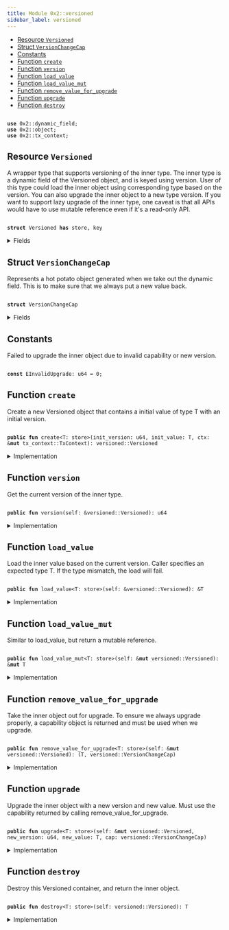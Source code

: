 ```yaml
---
title: Module 0x2::versioned
sidebar_label: versioned
---
```


<Link id="0x2_versioned"/>


-  [Resource `Versioned`](#0x2_versioned_Versioned)
-  [Struct `VersionChangeCap`](#0x2_versioned_VersionChangeCap)
-  [Constants](#@Constants_0)
-  [Function `create`](#0x2_versioned_create)
-  [Function `version`](#0x2_versioned_version)
-  [Function `load_value`](#0x2_versioned_load_value)
-  [Function `load_value_mut`](#0x2_versioned_load_value_mut)
-  [Function `remove_value_for_upgrade`](#0x2_versioned_remove_value_for_upgrade)
-  [Function `upgrade`](#0x2_versioned_upgrade)
-  [Function `destroy`](#0x2_versioned_destroy)


<pre><code>
<b>use</b> <Link to="../iota-framework/dynamic_field#0x2_dynamic_field">0x2::dynamic_field</Link>;
<b>use</b> <Link to="../iota-framework/object#0x2_object">0x2::object</Link>;
<b>use</b> <Link to="../iota-framework/tx_context#0x2_tx_context">0x2::tx_context</Link>;
</code></pre>



<Link id="0x2_versioned_Versioned"></Link>

## Resource `Versioned`

A wrapper type that supports versioning of the inner type.
The inner type is a dynamic field of the Versioned object, and is keyed using version.
User of this type could load the inner object using corresponding type based on the version.
You can also upgrade the inner object to a new type version.
If you want to support lazy upgrade of the inner type, one caveat is that all APIs would have
to use mutable reference even if it's a read-only API.


<pre><code>
<b>struct</b> <Link to="../iota-framework/versioned#0x2_versioned_Versioned">Versioned</Link> <b>has</b> store, key
</code></pre>



<details>
<summary>Fields</summary>


<dl>
<dt>

id: <Link to="../iota-framework/object#0x2_object_UID">object::UID</Link>
</dt>
<dd>

</dd>
<dt>

version: u64
</dt>
<dd>

</dd>
</dl>


</details>

<Link id="0x2_versioned_VersionChangeCap"></Link>

## Struct `VersionChangeCap`

Represents a hot potato object generated when we take out the dynamic field.
This is to make sure that we always put a new value back.


<pre><code>
<b>struct</b> <Link to="../iota-framework/versioned#0x2_versioned_VersionChangeCap">VersionChangeCap</Link>
</code></pre>



<details>
<summary>Fields</summary>


<dl>
<dt>

versioned_id: <Link to="../iota-framework/object#0x2_object_ID">object::ID</Link>
</dt>
<dd>

</dd>
<dt>

old_version: u64
</dt>
<dd>

</dd>
</dl>


</details>

<Link id="@Constants_0"></Link>

## Constants


<Link id="0x2_versioned_EInvalidUpgrade"></Link>

Failed to upgrade the inner object due to invalid capability or new version.


<pre><code>
<b>const</b> <Link to="../iota-framework/versioned#0x2_versioned_EInvalidUpgrade">EInvalidUpgrade</Link>: u64 = 0;
</code></pre>



<Link id="0x2_versioned_create"></Link>

## Function `create`

Create a new Versioned object that contains a initial value of type 
T with an initial version.


<pre><code>
<b>public</b> <b>fun</b> <Link to="../iota-framework/versioned#0x2_versioned_create">create</Link>&lt;T: store&gt;(init_version: u64, init_value: T, ctx: &<b>mut</b> <Link to="../iota-framework/tx_context#0x2_tx_context_TxContext">tx_context::TxContext</Link>): <Link to="../iota-framework/versioned#0x2_versioned_Versioned">versioned::Versioned</Link>
</code></pre>



<details>
<summary>Implementation</summary>


<pre><code>
<b>public</b> <b>fun</b> <Link to="../iota-framework/versioned#0x2_versioned_create">create</Link>&lt;T: store&gt;(init_version: u64, init_value: T, ctx: &<b>mut</b> TxContext): <Link to="../iota-framework/versioned#0x2_versioned_Versioned">Versioned</Link> \{
    <b>let</b> <b>mut</b> self = <Link to="../iota-framework/versioned#0x2_versioned_Versioned">Versioned</Link> \{
        id: <Link to="../iota-framework/object#0x2_object_new">object::new</Link>(ctx),
        version: init_version,
    };
    <Link to="../iota-framework/dynamic_field#0x2_dynamic_field_add">dynamic_field::add</Link>(&<b>mut</b> self.id, init_version, init_value);
    self
}
</code></pre>



</details>

<Link id="0x2_versioned_version"></Link>

## Function `version`

Get the current version of the inner type.


<pre><code>
<b>public</b> <b>fun</b> <Link to="../iota-framework/versioned#0x2_versioned_version">version</Link>(self: &<Link to="../iota-framework/versioned#0x2_versioned_Versioned">versioned::Versioned</Link>): u64
</code></pre>



<details>
<summary>Implementation</summary>


<pre><code>
<b>public</b> <b>fun</b> <Link to="../iota-framework/versioned#0x2_versioned_version">version</Link>(self: &<Link to="../iota-framework/versioned#0x2_versioned_Versioned">Versioned</Link>): u64 \{
    self.version
}
</code></pre>



</details>

<Link id="0x2_versioned_load_value"></Link>

## Function `load_value`

Load the inner value based on the current version. Caller specifies an expected type T.
If the type mismatch, the load will fail.


<pre><code>
<b>public</b> <b>fun</b> <Link to="../iota-framework/versioned#0x2_versioned_load_value">load_value</Link>&lt;T: store&gt;(self: &<Link to="../iota-framework/versioned#0x2_versioned_Versioned">versioned::Versioned</Link>): &T
</code></pre>



<details>
<summary>Implementation</summary>


<pre><code>
<b>public</b> <b>fun</b> <Link to="../iota-framework/versioned#0x2_versioned_load_value">load_value</Link>&lt;T: store&gt;(self: &<Link to="../iota-framework/versioned#0x2_versioned_Versioned">Versioned</Link>): &T \{
    <Link to="../iota-framework/dynamic_field#0x2_dynamic_field_borrow">dynamic_field::borrow</Link>(&self.id, self.version)
}
</code></pre>



</details>

<Link id="0x2_versioned_load_value_mut"></Link>

## Function `load_value_mut`

Similar to load_value, but return a mutable reference.


<pre><code>
<b>public</b> <b>fun</b> <Link to="../iota-framework/versioned#0x2_versioned_load_value_mut">load_value_mut</Link>&lt;T: store&gt;(self: &<b>mut</b> <Link to="../iota-framework/versioned#0x2_versioned_Versioned">versioned::Versioned</Link>): &<b>mut</b> T
</code></pre>



<details>
<summary>Implementation</summary>


<pre><code>
<b>public</b> <b>fun</b> <Link to="../iota-framework/versioned#0x2_versioned_load_value_mut">load_value_mut</Link>&lt;T: store&gt;(self: &<b>mut</b> <Link to="../iota-framework/versioned#0x2_versioned_Versioned">Versioned</Link>): &<b>mut</b> T \{
    <Link to="../iota-framework/dynamic_field#0x2_dynamic_field_borrow_mut">dynamic_field::borrow_mut</Link>(&<b>mut</b> self.id, self.version)
}
</code></pre>



</details>

<Link id="0x2_versioned_remove_value_for_upgrade"></Link>

## Function `remove_value_for_upgrade`

Take the inner object out for upgrade. To ensure we always upgrade properly, a capability object is returned
and must be used when we upgrade.


<pre><code>
<b>public</b> <b>fun</b> <Link to="../iota-framework/versioned#0x2_versioned_remove_value_for_upgrade">remove_value_for_upgrade</Link>&lt;T: store&gt;(self: &<b>mut</b> <Link to="../iota-framework/versioned#0x2_versioned_Versioned">versioned::Versioned</Link>): (T, <Link to="../iota-framework/versioned#0x2_versioned_VersionChangeCap">versioned::VersionChangeCap</Link>)
</code></pre>



<details>
<summary>Implementation</summary>


<pre><code>
<b>public</b> <b>fun</b> <Link to="../iota-framework/versioned#0x2_versioned_remove_value_for_upgrade">remove_value_for_upgrade</Link>&lt;T: store&gt;(self: &<b>mut</b> <Link to="../iota-framework/versioned#0x2_versioned_Versioned">Versioned</Link>): (T, <Link to="../iota-framework/versioned#0x2_versioned_VersionChangeCap">VersionChangeCap</Link>) \{
    (
        <Link to="../iota-framework/dynamic_field#0x2_dynamic_field_remove">dynamic_field::remove</Link>(&<b>mut</b> self.id, self.version),
        <Link to="../iota-framework/versioned#0x2_versioned_VersionChangeCap">VersionChangeCap</Link> \{
            versioned_id: <Link to="../iota-framework/object#0x2_object_id">object::id</Link>(self),
            old_version: self.version,
        }
    )
}
</code></pre>



</details>

<Link id="0x2_versioned_upgrade"></Link>

## Function `upgrade`

Upgrade the inner object with a new version and new value. Must use the capability returned
by calling remove_value_for_upgrade.


<pre><code>
<b>public</b> <b>fun</b> <Link to="../iota-framework/versioned#0x2_versioned_upgrade">upgrade</Link>&lt;T: store&gt;(self: &<b>mut</b> <Link to="../iota-framework/versioned#0x2_versioned_Versioned">versioned::Versioned</Link>, new_version: u64, new_value: T, cap: <Link to="../iota-framework/versioned#0x2_versioned_VersionChangeCap">versioned::VersionChangeCap</Link>)
</code></pre>



<details>
<summary>Implementation</summary>


<pre><code>
<b>public</b> <b>fun</b> <Link to="../iota-framework/versioned#0x2_versioned_upgrade">upgrade</Link>&lt;T: store&gt;(self: &<b>mut</b> <Link to="../iota-framework/versioned#0x2_versioned_Versioned">Versioned</Link>, new_version: u64, new_value: T, cap: <Link to="../iota-framework/versioned#0x2_versioned_VersionChangeCap">VersionChangeCap</Link>) \{
    <b>let</b> <Link to="../iota-framework/versioned#0x2_versioned_VersionChangeCap">VersionChangeCap</Link> \{ versioned_id, old_version } = cap;
    <b>assert</b>!(versioned_id == <Link to="../iota-framework/object#0x2_object_id">object::id</Link>(self), <Link to="../iota-framework/versioned#0x2_versioned_EInvalidUpgrade">EInvalidUpgrade</Link>);
    <b>assert</b>!(old_version &lt; new_version, <Link to="../iota-framework/versioned#0x2_versioned_EInvalidUpgrade">EInvalidUpgrade</Link>);
    <Link to="../iota-framework/dynamic_field#0x2_dynamic_field_add">dynamic_field::add</Link>(&<b>mut</b> self.id, new_version, new_value);
    self.version = new_version;
}
</code></pre>



</details>

<Link id="0x2_versioned_destroy"></Link>

## Function `destroy`

Destroy this Versioned container, and return the inner object.


<pre><code>
<b>public</b> <b>fun</b> <Link to="../iota-framework/versioned#0x2_versioned_destroy">destroy</Link>&lt;T: store&gt;(self: <Link to="../iota-framework/versioned#0x2_versioned_Versioned">versioned::Versioned</Link>): T
</code></pre>



<details>
<summary>Implementation</summary>


<pre><code>
<b>public</b> <b>fun</b> <Link to="../iota-framework/versioned#0x2_versioned_destroy">destroy</Link>&lt;T: store&gt;(self: <Link to="../iota-framework/versioned#0x2_versioned_Versioned">Versioned</Link>): T \{
    <b>let</b> <Link to="../iota-framework/versioned#0x2_versioned_Versioned">Versioned</Link> \{ <b>mut</b> id, version } = self;
    <b>let</b> ret = <Link to="../iota-framework/dynamic_field#0x2_dynamic_field_remove">dynamic_field::remove</Link>(&<b>mut</b> id, version);
    id.delete();
    ret
}
</code></pre>



</details>
